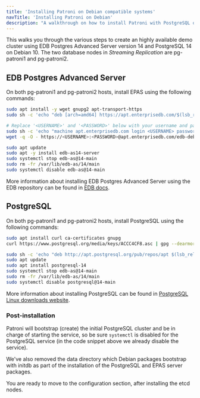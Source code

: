 ```yaml
---
title: 'Installing Patroni on Debian compatible systems'
navTitle: 'Installing Patroni on Debian'
description: "A walkthrough on how to install Patroni with PostgreSQL or EPAS on Debian or Ubuntu systems"
---
```


This walks you through the various steps to create an highly available demo cluster using EDB Postgres Advanced Server version 14 and PostgreSQL 14 on Debian 10. The two database nodes in _Streaming Replication_ are pg-patroni1 and pg-patroni2.

## EDB Postgres Advanced Server

On both pg-patroni1 and pg-patroni2 hosts, install EPAS using the following commands:

```bash
sudo apt install -y wget gnupg2 apt-transport-https
sudo sh -c 'echo "deb [arch=amd64] https://apt.enterprisedb.com/$(lsb_release -cs)-edb/ $(lsb_release -cs) main" > /etc/apt/sources.list.d/edb-$(lsb_release -cs).list'

# Replace '<USERNAME>' and '<PASSWORD>' below with your username and password for the EDB repositories
sudo sh -c 'echo "machine apt.enterprisedb.com login <USERNAME> password <PASSWORD>" > /etc/apt/auth.conf.d/edb.conf'
wget -q -O - https://<USERNAME>:<PASSWORD>@apt.enterprisedb.com/edb-deb.gpg.key | sudo apt-key add -

sudo apt update
sudo apt -y install edb-as14-server
sudo systemctl stop edb-as@14-main
sudo rm -fr /var/lib/edb-as/14/main
sudo systemctl disable edb-as@14-main
```

More information about installing EDB Postgres Advanced Server using the EDB repository can be found in [EDB docs](https://www.enterprisedb.com/docs/epas/latest/epas_inst_linux/installing_epas_using_edb_repository).


## PostgreSQL

On both pg-patroni1 and pg-patroni2 hosts, install PostgreSQL using the following commands:

```bash
sudo apt install curl ca-certificates gnupg
curl https://www.postgresql.org/media/keys/ACCC4CF8.asc | gpg --dearmor | sudo tee /etc/apt/trusted.gpg.d/apt.postgresql.org.gpg >/dev/null

sudo sh -c 'echo "deb http://apt.postgresql.org/pub/repos/apt $(lsb_release -cs)-pgdg main" > /etc/apt/sources.list.d/pgdg.list'
sudo apt update
sudo apt install postgresql-14
sudo systemctl stop edb-as@14-main
sudo rm -fr /var/lib/edb-as/14/main
sudo systemctl disable postgresql@14-main
```

More information about installing PostgreSQL can be found in [PostgreSQL Linux downloads website](https://www.postgresql.org/download/linux/debian/).


### Post-installation

Patroni will bootstrap (create) the initial PostgreSQL cluster and be in charge of starting the service, so be sure `systemctl` is disabled for the PostgreSQL service (in the code snippet above we already disable the service).

We've also removed the data directory which Debian packages bootstrap with initdb as part of the installation of the PostgreSQL and EPAS server packages. 

You are ready to move to the configuration section, after installing the etcd nodes.